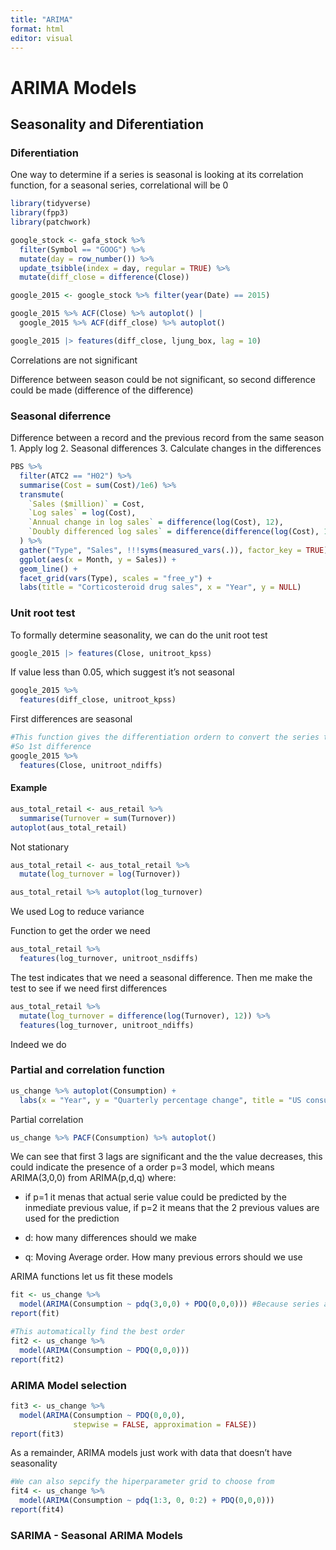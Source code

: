 ```yaml
---
title: "ARIMA"
format: html
editor: visual
---
```


# ARIMA Models


## Seasonality and Diferentiation


### Diferentiation
One way to determine if a series is seasonal is looking at its correlation function, for a seasonal series, correlational will be 0

```r
library(tidyverse)
library(fpp3)
library(patchwork)
```
```r
google_stock <- gafa_stock %>%
  filter(Symbol == "GOOG") %>%
  mutate(day = row_number()) %>%
  update_tsibble(index = day, regular = TRUE) %>% 
  mutate(diff_close = difference(Close))

google_2015 <- google_stock %>% filter(year(Date) == 2015)
```

```r
google_2015 %>% ACF(Close) %>% autoplot() | 
  google_2015 %>% ACF(diff_close) %>% autoplot()
```
```r
google_2015 |> features(diff_close, ljung_box, lag = 10)
```
Correlations are not significant

Difference between season could be not significant, so second difference could be made (difference of the difference)

### Seasonal diferrence

Difference between a record and the previous record from the same season
1. Apply log
2. Seasonal differences
3. Calculate changes in the differences
```r
PBS %>%
  filter(ATC2 == "H02") %>%
  summarise(Cost = sum(Cost)/1e6) %>%
  transmute(
    `Sales ($million)` = Cost,
    `Log sales` = log(Cost),
    `Annual change in log sales` = difference(log(Cost), 12),
    `Doubly differenced log sales` = difference(difference(log(Cost), 12), 1)
  ) %>%
  gather("Type", "Sales", !!!syms(measured_vars(.)), factor_key = TRUE) %>%
  ggplot(aes(x = Month, y = Sales)) +
  geom_line() +
  facet_grid(vars(Type), scales = "free_y") +
  labs(title = "Corticosteroid drug sales", x = "Year", y = NULL)
```
### Unit root test
To formally determine seasonality, we can do the unit root test
```r
google_2015 |> features(Close, unitroot_kpss)
```
If value less than 0.05, which suggest it's not seasonal

```r
google_2015 %>%
  features(diff_close, unitroot_kpss)
```
First differences are seasonal
```r
#This function gives the differentiation ordern to convert the series to a seasonal series
#So 1st difference
google_2015 %>%
  features(Close, unitroot_ndiffs)
```

#### Example
```r
aus_total_retail <- aus_retail %>%
  summarise(Turnover = sum(Turnover))
autoplot(aus_total_retail)
```
Not stationary
```r

aus_total_retail <- aus_total_retail %>%
  mutate(log_turnover = log(Turnover)) 

aus_total_retail %>% autoplot(log_turnover)
```
We used Log to reduce variance

Function to get the order we need
```r
aus_total_retail %>%
  features(log_turnover, unitroot_nsdiffs)
```
The test indicates that we need a seasonal difference. Then me make the test to see if we need first differences
```r
aus_total_retail %>%
  mutate(log_turnover = difference(log(Turnover), 12)) %>%
  features(log_turnover, unitroot_ndiffs)
```
Indeed we do

### Partial and correlation function
```r
us_change %>% autoplot(Consumption) +
  labs(x = "Year", y = "Quarterly percentage change", title = "US consumption")
```
Partial correlation
```r
us_change %>% PACF(Consumption) %>% autoplot()
```
We can see that first 3 lags are significant and the the value decreases, this could indicate the presence of a order p=3 model, which means ARIMA(3,0,0) from ARIMA(p,d,q) where:

-   if p=1 it menas that actual serie value could be predicted by the inmediate previous value, if p=2 it means that the 2 previous values are used for the prediction 

- d: how many differences should we make

- q: Moving Average order. How many previous errors should we use

ARIMA functions let us fit these models 
```r
fit <- us_change %>%
  model(ARIMA(Consumption ~ pdq(3,0,0) + PDQ(0,0,0))) #Because series are not seasonal we specify PDQ(0,0,0)
report(fit)
```
```r
#This automatically find the best order
fit2 <- us_change %>%
  model(ARIMA(Consumption ~ PDQ(0,0,0)))
report(fit2)
```

### ARIMA Model selection
```r
fit3 <- us_change %>%
  model(ARIMA(Consumption ~ PDQ(0,0,0),
              stepwise = FALSE, approximation = FALSE))
report(fit3)
```
As a remainder, ARIMA models just work with data that doesn't have seasonality
```r
#We can also sepcify the hiperparameter grid to choose from
fit4 <- us_change %>%
  model(ARIMA(Consumption ~ pdq(1:3, 0, 0:2) + PDQ(0,0,0)))
report(fit4)
```

### SARIMA - Seasonal ARIMA Models

